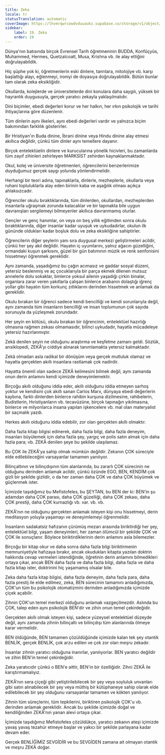 ```yaml
---
title: Zeka
locale: tr
statusTranslation: automatic
coverImage: https://lhvmrqwrcowdvduuaukz.supabase.co/storage/v1/object/public/strapi-uploads/small_cover-educacion-fundamental.webp-2d51a7828a2b1309555be27f7e2a61a0.webp
sidebar:
    label: 19. Zeka
    order: 19
---
```

Dünya'nın batısında birçok Evrensel Tarih öğretmeninin BUDDA, Konfüçyüs, Muhammed, Hermes, Quetzalcoatl, Musa, Krishna vb. ile alay ettiğini doğrulayabildik.

Hiç şüphe yok ki, öğretmenlerin eski dinlere, tanrılara, mitolojiye vb. karşı başlattığı alayı, eğlenmeyi, ironiyi de doyasıya doğrulayabildik. Bütün bunlar tam olarak zeka eksikliğidir.

Okullarda, kolejlerde ve üniversitelerde dini konulara daha saygılı, yüksek bir hayranlık duygusuyla, gerçek yaratıcı zekayla yaklaşılmalıdır.

Dini biçimler, ebedi değerleri korur ve her halkın, her ırkın psikolojik ve tarihi ihtiyaçlarına göre düzenlenir.

Tüm dinlerin aynı ilkeleri, aynı ebedi değerleri vardır ve yalnızca biçim bakımından farklılık gösterirler.

Bir Hristiyan'ın Buda dinine, İbrani dinine veya Hindu dinine alay etmesi akıllıca değildir, çünkü tüm dinler aynı temellere dayanır.

Birçok entelektüelin dinlere ve kurucularına yönelik hicivleri, bu zamanlarda tüm zayıf zihinleri zehirleyen MARKSİST zehirden kaynaklanmaktadır.

Okul, kolej ve üniversite öğretmenleri, öğrencilerini benzerlerimize duyduğumuz gerçek saygı yolunda yönlendirmelidir.

Herhangi bir teori adına, tapınaklarla, dinlerle, mezheplerle, okullarla veya ruhani topluluklarla alay eden birinin kaba ve aşağılık olması açıkça ahlaksızcadır.

Öğrenciler okulu bıraktıklarında, tüm dinlerden, okullardan, mezheplerden insanlarla uğraşmak zorunda kalacaklar ve bir tapınakta bile uygun davranışları sergilemeyi bilmeyenler akıllıca davranmamış olurlar.

Gençler ve genç hanımlar, on veya on beş yıllık eğitimden sonra okulu bıraktıklarında, diğer insanlar kadar uyuşuk ve uykudadırlar, okulun ilk gününde oldukları kadar boşluk dolu ve zeka eksikliğine sahiptirler.

Öğrencilerin diğer şeylerin yanı sıra duygusal merkezi geliştirmeleri acildir, çünkü her şey akıl değildir. Hayatın iç uyumlarını, yalnız ağacın güzelliğini, ormandaki kuşun şarkısını, güzel bir gün batımının müzik ve renk senfonisini hissetmeyi öğrenmek gereklidir.

Aynı zamanda, yaşadığımız bu çağın acımasız ve gaddar sosyal düzeni, yetersiz beslenmiş ve aç çocuklarıyla bir parça ekmek dilenen mutsuz annelerle dolu sokaklar, binlerce yoksul ailenin yaşadığı çirkin binalar, organlara zarar veren yakıtlarla çalışan binlerce arabanın dolaştığı iğrenç yollar gibi hayatın tüm korkunç zıtlıklarını derinden hissetmek ve anlamak da gereklidir.

Okulu bırakan bir öğrenci sadece kendi bencilliği ve kendi sorunlarıyla değil, aynı zamanda tüm insanların bencilliği ve insan toplumunun çok sayıda sorunuyla da yüzleşmek zorundadır.

Her şeyin en kötüsü, okulu bırakan bir öğrencinin, entelektüel hazırlığı olmasına rağmen zekası olmamasıdır, bilinci uykudadır, hayatla mücadeleye yetersiz hazırlanmıştır.

Zekâ denilen şeyin ne olduğunu araştırma ve keşfetme zamanı geldi. Sözlük, ansiklopedi, ZEKÂ'yı ciddiye alınarak tanımlamakta yetersiz kalmaktadır.

Zekâ olmadan asla radikal bir dönüşüm veya gerçek mutluluk olamaz ve hayatta gerçekten akıllı insanlara rastlamak çok nadirdir.

Hayatta önemli olan sadece ZEKÂ kelimesini bilmek değil, aynı zamanda onun derin anlamını kendi içimizde deneyimlemektir.

Birçoğu akıllı olduğunu iddia eder, akıllı olduğunu iddia etmeyen sarhoş yoktur ve kendisini çok akıllı sanan Carlos Marx, dünyaya ebedi değerlerin kaybına, farklı dinlerden binlerce rahibin kurşuna dizilmesine, rahibelerin, Budistlerin, Hıristiyanların vb. tecavüzüne, birçok tapınağın yıkılmasına, binlerce ve milyonlarca insana yapılan işkencelere vb. mal olan materyalist bir saçmalık yazdı.

Herkes akıllı olduğunu iddia edebilir, zor olan gerçekten akıllı olmaktır.

Daha fazla kitap bilgisi edinerek, daha fazla bilgi, daha fazla deneyim, insanları büyülemek için daha fazla şey, yargıç ve polis satın almak için daha fazla para; vb. ZEKÂ denilen şeye bu şekilde ulaşılamaz.

Bu ÇOK ile ZEKÂ'ya sahip olmak mümkün değildir. Zekanın ÇOK süreciyle elde edilebileceğini varsayanlar tamamen yanılıyor.

Bilinçaltının ve bilinçdışının tüm alanlarında, bu zararlı ÇOK sürecinin ne olduğunu derinden anlamak acildir, çünkü özünde EGO, BEN, KENDİM çok gizli bir şekilde gizlidir, o da her zaman daha ÇOK ve daha ÇOK büyümek ve güçlenmek ister.

İçimizde taşıdığımız bu Mefistofeles, bu ŞEYTAN, bu BEN der ki: BEN'in şu adamdan daha ÇOK parası, daha ÇOK güzelliği, daha ÇOK zekası, daha ÇOK prestiji, daha ÇOK kurnazlığı vb. var. vb. vb.

ZEKÂ'nın ne olduğunu gerçekten anlamak isteyen kişi onu hissetmeyi, derin meditasyon yoluyla yaşamayı ve deneyimlemeyi öğrenmelidir.

İnsanların sadakatsiz hafızanın çürümüş mezarı arasında biriktirdiği her şey, entelektüel bilgi, yaşam deneyimleri, her zaman ölümcül bir şekilde ÇOK ve ÇOK ile sonuçlanır. Böylece biriktirdiklerinin derin anlamını asla bilemezler.

Birçoğu bir kitap okur ve daha sonra daha fazla bilgi biriktirmenin memnuniyetiyle hafızaya bırakır, ancak okudukları kitapta yazılan doktrin hakkında cevap vermeleri istendiğinde, öğretinin derin anlamını bilmedikleri ortaya çıkar, ancak BEN daha fazla ve daha fazla bilgi, daha fazla ve daha fazla kitap ister, doktrinini hiç yaşamamış olsalar bile.

Zeka daha fazla kitap bilgisi, daha fazla deneyim, daha fazla para, daha fazla prestij ile elde edilmez, zeka, BEN sürecinin tamamını anladığımızda, ÇOK'un tüm bu psikolojik otomatizmini derinden anladığımızda içimizde çiçek açabilir.

Zihnin ÇOK'un temel merkezi olduğunu anlamak vazgeçilmezdir. Aslında bu ÇOK, talep eden aynı psikolojik BEN'dir ve zihin onun temel çekirdeğidir.

Gerçekten akıllı olmak isteyen kişi, sadece yüzeysel entelektüel düzeyde değil, aynı zamanda zihnin bilinçaltı ve bilinçdışı tüm alanlarında ölmeye karar vermelidir.

BEN öldüğünde, BEN tamamen çözüldüğünde içimizde kalan tek şey otantik BENLİK, gerçek BENLİK, çok arzu edilen ve çok zor olan meşru zekadır.

İnsanlar zihnin yaratıcı olduğuna inanırlar, yanılıyorlar. BEN yaratıcı değildir ve zihin BEN'in temel çekirdeğidir.

Zeka yaratıcıdır çünkü o BEN'e aittir, BEN'in bir özelliğidir. Zihni ZEKÂ ile karıştırmamalıyız.

ZEKÂ'nın sera çiçeği gibi yetiştirilebilecek bir şey veya soyluluk unvanları gibi satın alınabilecek bir şey veya müthiş bir kütüphaneye sahip olarak elde edilebilecek bir şey olduğunu varsayanlar tamamen ve kökten yanılıyor.

Zihnin tüm süreçlerini, tüm tepkilerini, biriktiren psikolojik ÇOK'u vb. derinden anlamak gereklidir. Ancak bu şekilde içimizde doğal ve kendiliğinden ZEKÂ'nın yanan alevi ortaya çıkar.

İçimizde taşıdığımız Mefistofeles çözüldükçe, yaratıcı zekanın ateşi içimizde yavaş yavaş tezahür etmeye başlar ve yakıcı bir şekilde parlayana kadar devam eder.

Gerçek BENLİĞİMİZ SEVGİDİR ve bu SEVGİDEN zamana ait olmayan otantik ve meşru ZEKÂ doğar.

